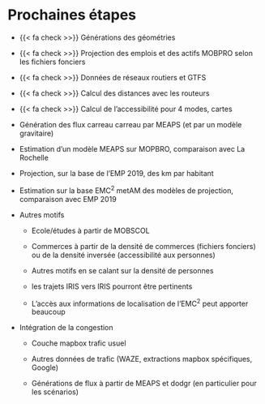 # Prochaines étapes

-   {{< fa check >>}} Générations des géométries

-   {{< fa check >>}} Projection des emplois et des actifs MOBPRO selon les fichiers fonciers

-   {{< fa check >>}} Données de réseaux routiers et GTFS

-   {{< fa check >>}} Calcul des distances avec les routeurs

-   {{< fa check >>}} Calcul de l'accessibilité pour 4 modes, cartes

-   Génération des flux carreau carreau par MEAPS (et par un modèle gravitaire)

-   Estimation d'un modèle MEAPS sur MOPBRO, comparaison avec La Rochelle

-   Projection, sur la base de l'EMP 2019, des km par habitant

-   Estimation sur la base EMC^2^ metAM des modèles de projection, comparaison avec EMP 2019

-   Autres motifs

    -   Ecole/études à partir de MOBSCOL

    -   Commerces à partir de la densité de commerces (fichiers fonciers) ou de la densité inversée (accessibilité aux personnes)

    -   Autres motifs en se calant sur la densité de personnes

    -   les trajets IRIS vers IRIS pourront être pertinents

    -   L'accès aux informations de localisation de l'EMC^2^ peut apporter beaucoup

-   Intégration de la congestion

    -   Couche mapbox trafic usuel

    -   Autres données de trafic (WAZE, extractions mapbox spécifiques, Google)

    -   Générations de flux à partir de MEAPS et dodgr (en particulier pour les scénarios)